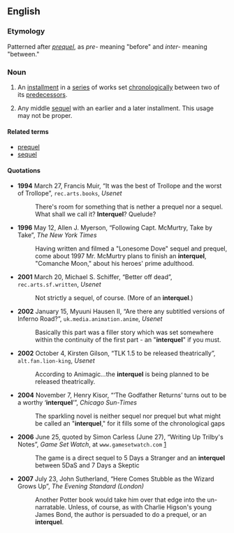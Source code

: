 ==English==

{{warn|neologism}}

===Etymology===
Patterned after ''[[prequel]]'', as ''pre-'' meaning "before" and ''inter-'' meaning "between."

===Noun===
{{en-noun}}

# {{narratology}} An [[installment]] in a [[series]] of works set [[chronological]]ly between two of its [[predecessor]]s.
# {{narratology}} Any middle [[sequel]] with an earlier and a later installment. This usage may not be proper.

====Related terms====
*[[prequel]]
*[[sequel]]

====Quotations====
*'''1994''' March 27, Francis Muir, “It was the best of Trollope and the worst of Trollope”, <tt>rec.arts.books</tt>, ''Usenet''
*: There's room for something that is nether a prequel nor a sequel. What shall we call it? '''Interquel'''? Quelude?
*'''1996''' May 12, Allen J. Myerson, “Following Capt. McMurtry, Take by Take”, ''The New York Times''
*: Having written and filmed a "Lonesome Dove" sequel and prequel, come about 1997 Mr. McMurtry plans to finish an '''interquel''', "Comanche Moon," about his heroes' prime adulthood.
*'''2001''' March 20, Michael S. Schiffer, “Better off dead”, <tt>rec.arts.sf.written</tt>, ''Usenet''
*: Not strictly a sequel, of course.  (More of an '''interquel'''.)
*'''2002''' January 15, Myuuni Hausen II, “Are there any subtitled versions of Inferno Road?”, <tt>uk.media.animation.anime</tt>, ''Usenet''
*:Basically this part was a filler story which was set somewhere within the continuity of the first part - an "'''interquel'''" if you must.
*'''2002''' October 4, Kirsten Gilson, “TLK 1.5 to be released theatrically”, <tt>alt.fan.lion-king</tt>, ''Usenet''
*:According to Animagic''...''the '''interquel''' is being planned to be released theatrically.
*'''2004''' November 7, Henry Kisor, “‘The Godfather Returns’ turns out to be a worthy ‘'''interquel'''’”, ''Chicago Sun-Times''
*:The sparkling novel is neither sequel nor prequel but what might be called an "'''interquel'''," for it fills some of the chronological gaps
*'''2006''' June 25, quoted by Simon Carless (June 27), “Writing Up Trilby's Notes”, ''Game Set Watch'', at <tt>www.gamesetwatch.com</tt> [http://www.gamesetwatch.com/2006/06/writing_up_trilbys_notes_1.php]
*:The game is a direct sequel to 5 Days a Stranger and an '''interquel''' between 5DaS and 7 Days a Skeptic
*'''2007''' July 23, John Sutherland, “Here Comes Stubble as the Wizard Grows Up”, ''The Evening Standard (London)''
*:Another Potter book would take him over that edge into the un-narratable. Unless, of course, as with Charlie Higson's young James Bond, the author is persuaded to do a prequel, or an '''interquel'''.